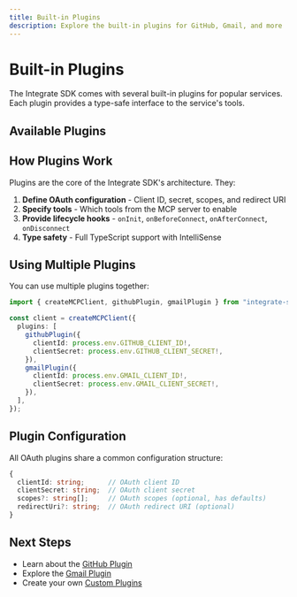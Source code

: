 ```yaml
---
title: Built-in Plugins
description: Explore the built-in plugins for GitHub, Gmail, and more
---
```



# Built-in Plugins

The Integrate SDK comes with several built-in plugins for popular services. Each plugin provides a type-safe interface to the service's tools.

## Available Plugins

<Cards>
  <Card
    title="GitHub Plugin"
    href="/docs/plugins/github"
    description="Create issues, manage PRs, and more"
  />
  <Card
    title="Gmail Plugin"
    href="/docs/plugins/gmail"
    description="Send emails, manage labels, and search messages"
  />
  <Card
    title="Custom Plugins"
    href="/docs/plugins/custom-plugins"
    description="Create your own plugins for any service"
  />
</Cards>

## How Plugins Work

Plugins are the core of the Integrate SDK's architecture. They:

1. **Define OAuth configuration** - Client ID, secret, scopes, and redirect URI
2. **Specify tools** - Which tools from the MCP server to enable
3. **Provide lifecycle hooks** - `onInit`, `onBeforeConnect`, `onAfterConnect`, `onDisconnect`
4. **Type safety** - Full TypeScript support with IntelliSense

## Using Multiple Plugins

You can use multiple plugins together:

```typescript
import { createMCPClient, githubPlugin, gmailPlugin } from "integrate-sdk";

const client = createMCPClient({
  plugins: [
    githubPlugin({
      clientId: process.env.GITHUB_CLIENT_ID!,
      clientSecret: process.env.GITHUB_CLIENT_SECRET!,
    }),
    gmailPlugin({
      clientId: process.env.GMAIL_CLIENT_ID!,
      clientSecret: process.env.GMAIL_CLIENT_SECRET!,
    }),
  ],
});
```

## Plugin Configuration

All OAuth plugins share a common configuration structure:

```typescript
{
  clientId: string;      // OAuth client ID
  clientSecret: string;  // OAuth client secret
  scopes?: string[];     // OAuth scopes (optional, has defaults)
  redirectUri?: string;  // OAuth redirect URI (optional)
}
```

## Next Steps

- Learn about the [GitHub Plugin](/docs/plugins/github)
- Explore the [Gmail Plugin](/docs/plugins/gmail)
- Create your own [Custom Plugins](/docs/plugins/custom-plugins)
